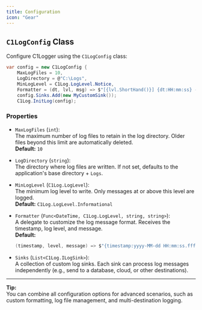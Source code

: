 ```yaml
---
title: Configuration
icon: "Gear"
---
```


## `C1LogConfig` Class

Configure C1Logger using the `C1LogConfig` class:

```csharp
var config = new C1LogConfig { 
    MaxLogFiles = 10, 
    LogDirectory = @"C:\Logs", 
    MinLogLevel = C1Log.LogLevel.Notice, 
    Formatter = (dt, lvl, msg) => $"[{lvl.ShortHand()}] {dt:HH:mm:ss} - {msg}" }; 
    config.Sinks.Add(new MyCustomSink()); 
    C1Log.InitLog(config);
```


### Properties

- `MaxLogFiles` (`int`):  
  The maximum number of log files to retain in the log directory. Older files beyond this limit are automatically deleted.  
  **Default:** `10`

- `LogDirectory` (`string`):  
  The directory where log files are written. If not set, defaults to the application's base directory + `Logs`.

- `MinLogLevel` (`C1Log.LogLevel`):  
  The minimum log level to write. Only messages at or above this level are logged.  
  **Default:** `C1Log.LogLevel.Informational`

- `Formatter` (`Func<DateTime, C1Log.LogLevel, string, string>`):  
  A delegate to customize the log message format. Receives the timestamp, log level, and message.  
  **Default:**  
  ```csharp
  (timestamp, level, message) => $"{timestamp:yyyy-MM-dd HH:mm:ss.fff} [{level}] {message}"
  ```


- `Sinks` (`List<C1Log.ILogSink>`):  
  A collection of custom log sinks. Each sink can process log messages independently (e.g., send to a database, cloud, or other destinations).

---

**Tip:**  
You can combine all configuration options for advanced scenarios, such as custom formatting, log file management, and multi-destination logging.